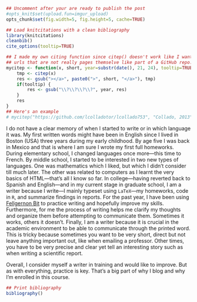 ```r
## Uncomment after your are ready to publish the post
#opts_knit$set(upload.fun=imgur_upload)
opts_chunk$set(fig.width=5, fig.height=5, cache=TRUE)

## Load knitcitations with a clean bibliography
library(knitcitations)
cleanbib()
cite_options(tooltip=TRUE)

## I made my own citing function since citep() doesn't work like I want to with
## urls that are not really pages themselve like part of a GitHub repo.
mycitep <- function(x, short, year=substr(date(), 21, 24), tooltip=TRUE) {
	tmp <- citep(x)
	res <- gsub("></a>", paste0(">", short, "</a>"), tmp)
	if(tooltip) {
		res <- gsub("\\?\\?\\?\\?", year, res)
	}
	res
}
## Here's an example
# mycitep("https://github.com/lcolladotor/lcollado753", "Collado, 2013")
```

I do not have a clear memory of when I started to write or in which language it was. My first written words might have been in English since I lived in Boston (USA) three years during my early childhood. By age five I was back in Mexico and that is where I am sure I wrote my first full homeworks. During elementary school, I changed languages once more---this time to French. By middle school, I started to be interested in two new types of languages. One was mathematics which I liked, but which I didn't consider till much later. The other was related to computers as I learnt the very basics of HTML---that's all I know so far. In college---having reverted back to Spanish and English---and in my current stage in graduate school, I am a writer because I write---I mainly typeset using `LaTeX`---my homeworks, code in `R`, and summarize findings in reports. For the past year, I have been using [Fellgernon Bit](http://fellgernon.tumblr.com/) to practice writing and hopefully improve my skills. Furthermore, for me the process of writing helps me clarify my thoughts and organize them before attempting to communicate them. Sometimes it works, others it doesn't. Finally, I am a writer because it is crucial in the academic environment to be able to communicate through the printed word. This is tricky because sometimes you want to be very short, direct but not leave anything important out, like when emailing a professor. Other times, you have to be very precise and clear yet tell an interesting story such as when writing a scientific report. 

Overall, I consider myself a writer in training and would like to improve. But as with everything, practice is key. That's a big part of why I blog and why I'm enrolled in this course.


```r
## Print bibliography
bibliography()
```
